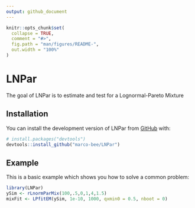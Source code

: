 ```yaml
---
output: github_document
---
```


```r
knitr::opts_chunk$set(
  collapse = TRUE,
  comment = "#>",
  fig.path = "man/figures/README-",
  out.width = "100%"
)
```

# LNPar

The goal of LNPar is to estimate and test for a Lognormal-Pareto Mixture

## Installation

You can install the development version of LNPar from [GitHub](https://github.com/) with:

``` r
# install.packages("devtools")
devtools::install_github("marco-bee/LNPar")
```

## Example

This is a basic example which shows you how to solve a common problem:

```r
library(LNPar)
ySim <- rLnormParMix(100,.5,0,1,4,1.5)
mixFit <- LPfitEM(ySim, 1e-10, 1000, qxmin0 = 0.5, nboot = 0)
```
